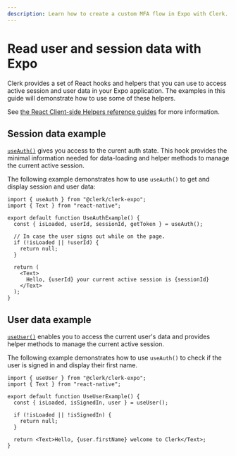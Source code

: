 ```yaml
---
description: Learn how to create a custom MFA flow in Expo with Clerk.
---
```


# Read user and session data with Expo

Clerk provides a set of React hooks and helpers that you can use to access active session and user data in your Expo application. The examples in this guide will demonstrate how to use some of these helpers.

See [the React Client-side Helpers reference guides](/docs/references/react/use-user) for more information.

## Session data example

[`useAuth()`](/docs/references/react/use-auth) gives you access to the curent auth state. This hook provides the minimal information needed for data-loading and helper methods to manage the current active session.

The following example demonstrates how to use `useAuth()` to get and display session and user data:

```tsx {{ filename: "components/UseAuthExample.tsx" }}
import { useAuth } from "@clerk/clerk-expo";
import { Text } from "react-native";

export default function UseAuthExample() {
  const { isLoaded, userId, sessionId, getToken } = useAuth();

  // In case the user signs out while on the page.
  if (!isLoaded || !userId) {
    return null;
  }

  return (
    <Text>
      Hello, {userId} your current active session is {sessionId}
    </Text>
  );
}
```

## User data example

[`useUser()`](/docs/references/react/use-user) enables you to access the current user's data and provides helper methods to manage the current active session.

The following example demonstrates how to use `useAuth()` to 
check if the user is signed in and display their first name.

```tsx {{ filename: "component/UseUserExample.tsx" }}
import { useUser } from "@clerk/clerk-expo";
import { Text } from "react-native";

export default function UseUserExample() {
  const { isLoaded, isSignedIn, user } = useUser();

  if (!isLoaded || !isSignedIn) {
    return null;
  }

  return <Text>Hello, {user.firstName} welcome to Clerk</Text>;
}
```
